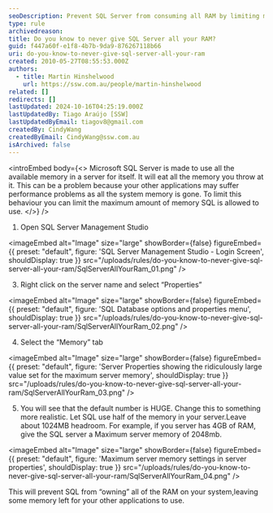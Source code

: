 ```yaml
---
seoDescription: Prevent SQL Server from consuming all RAM by limiting maximum server memory to ensure optimal system performance.
type: rule
archivedreason:
title: Do you know to never give SQL Server all your RAM?
guid: f447a60f-e1f8-4b7b-9da9-876267118b66
uri: do-you-know-to-never-give-sql-server-all-your-ram
created: 2010-05-27T08:55:53.000Z
authors:
  - title: Martin Hinshelwood
    url: https://ssw.com.au/people/martin-hinshelwood
related: []
redirects: []
lastUpdated: 2024-10-16T04:25:19.000Z
lastUpdatedBy: Tiago Araújo [SSW]
lastUpdatedByEmail: tiagov8@gmail.com
createdBy: CindyWang
createdByEmail: CindyWang@ssw.com.au
isArchived: false
---
```


<introEmbed
  body={<>
Microsoft SQL Server is made to use all the available memory in a server for itself. It will eat all the memory you throw at it. This can be a problem because your other applications may suffer performance problems as all the system memory is gone. To limit this behaviour you can limit the maximum amount of memory SQL is allowed to use.
  </>}
/>
1. Open SQL Server Management Studio

   
<imageEmbed
  alt="Image"
  size="large"
  showBorder={false}
  figureEmbed={{
    preset: "default",
    figure: 'SQL Server Management Studio - Login Screen',
    shouldDisplay: true
  }}
  src="/uploads/rules/do-you-know-to-never-give-sql-server-all-your-ram/SqlServerAllYourRam_01.png"
/>

3. Right click on the server name and select “Properties”

   
<imageEmbed
  alt="Image"
  size="large"
  showBorder={false}
  figureEmbed={{
    preset: "default",
    figure: 'SQL Database options and properties menu',
    shouldDisplay: true
  }}
  src="/uploads/rules/do-you-know-to-never-give-sql-server-all-your-ram/SqlServerAllYourRam_02.png"
/>

4. Select the “Memory” tab

   
<imageEmbed
  alt="Image"
  size="large"
  showBorder={false}
  figureEmbed={{
    preset: "default",
    figure: 'Server Properties showing the ridiculously large value set for the maximum server memory',
    shouldDisplay: true
  }}
  src="/uploads/rules/do-you-know-to-never-give-sql-server-all-your-ram/SqlServerAllYourRam_03.png"
/>

5. You will see that the default number is HUGE. Change this to something more realistic. Let SQL use half of the memory in your server.Leave about 1024MB headroom. For example, if you server has 4GB of RAM, give the SQL server a Maximum server memory of 2048mb.

   
<imageEmbed
  alt="Image"
  size="large"
  showBorder={false}
  figureEmbed={{
    preset: "default",
    figure: 'Maximum server memory settings in server properties',
    shouldDisplay: true
  }}
  src="/uploads/rules/do-you-know-to-never-give-sql-server-all-your-ram/SqlServerAllYourRam_04.png"
/>

This will prevent SQL from “owning” all of the RAM on your system,leaving some memory left for your other applications to use.
